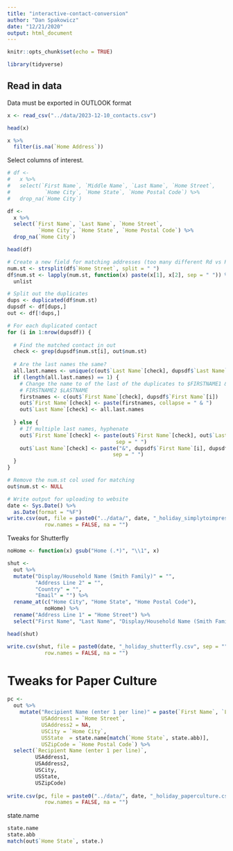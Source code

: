 ```yaml
---
title: "interactive-contact-conversion"
author: "Dan Spakowicz"
date: "12/21/2020"
output: html_document
---
```


```r
knitr::opts_chunk$set(echo = TRUE)

library(tidyverse)
```

## Read in data

Data must be exported in OUTLOOK format

```r
x <- read_csv("../data/2023-12-10_contacts.csv")

head(x)

```

```r
x %>%
  filter(is.na(`Home Address`))
```



Select columns of interest.

```r
# df <- 
#   x %>%
#   select(`First Name`, `Middle Name`, `Last Name`, `Home Street`, 
#           `Home City`, `Home State`, `Home Postal Code`) %>%
#   drop_na(`Home City`)

df <- 
  x %>%
  select(`First Name`, `Last Name`, `Home Street`,
          `Home City`, `Home State`, `Home Postal Code`) %>%
  drop_na(`Home City`)

head(df)
```

```r
# Create a new field for matching addresses (too many different Rd vs Rd. vs Road etc)
num.st <- strsplit(df$`Home Street`, split = " ")
df$num.st <- lapply(num.st, function(x) paste(x[1], x[2], sep = " ")) %>%
  unlist

# Split out the duplicates
dups <- duplicated(df$num.st)
dupsdf <- df[dups,]
out <- df[!dups,]

# For each duplicated contact
for (i in 1:nrow(dupsdf)) {
  
  # Find the matched contact in out
  check <- grep(dupsdf$num.st[i], out$num.st)
  
  # Are the last names the same?
  all.last.names <- unique(c(out$`Last Name`[check], dupsdf$`Last Name`[i]))
  if (length(all.last.names) == 1) {
    # Change the name to of the last of the duplicates to $FIRSTNAME1 & 
    # FIRSTNAME2 $LASTNAME
    firstnames <- c(out$`First Name`[check], dupsdf$`First Name`[i])
    out$`First Name`[check] <- paste(firstnames, collapse = " & ")
    out$`Last Name`[check] <- all.last.names
    
  } else {
    # If multiple last names, hyphenate
    out$`First Name`[check] <- paste(out$`First Name`[check], out$`Last Name`[check], 
                                   sep = " ")
    out$`Last Name`[check] <- paste("&", dupsdf$`First Name`[i], dupsdf$`Last Name`[i],
                                  sep = " ")
  }
} 

# Remove the num.st col used for matching
out$num.st <- NULL

```

```r
# Write output for uploading to website
date <- Sys.Date() %>%
  as.Date(format = "%F")
write.csv(out, file = paste0("../data/", date, "_holiday_simplytoimpress.csv", sep = ""),
            row.names = FALSE, na = "")
```

Tweaks for Shutterfly

```r
noHome <- function(x) gsub("Home (.*)", "\\1", x)

shut <- 
  out %>%
  mutate("Display/Household Name (Smith Family)" = "",
         "Address Line 2" = "",
         "Country" = "", 
         "Email" = "") %>%
  rename_at(c("Home City", "Home State", "Home Postal Code"),
            noHome) %>%
  rename("Address Line 1" = "Home Street") %>%
  select("First Name", "Last Name", "Display/Household Name (Smith Family)", "Address Line 1", "Address Line 2", "City", "State", "Postal Code", "Country", "Email")

head(shut)
```

```r
write.csv(shut, file = paste0(date, "_holiday_shutterfly.csv", sep = ""),
            row.names = FALSE, na = "")
```

# Tweaks for Paper Culture

```r
pc <-  
  out %>%
    mutate("Recipient Name (enter 1 per line)" = paste(`First Name`, `Last Name`, sep = " "),
           USAddress1 = `Home Street`,	
           USAddress2 = NA,
           USCity = `Home City`,
           USState	= state.name[match(`Home State`, state.abb)],
           USZipCode = `Home Postal Code`) %>%
  select(`Recipient Name (enter 1 per line)`, 
         USAddress1, 
         USAddress2, 
         USCity, 
         USState, 
         USZipCode)
  
write.csv(pc, file = paste0("../data/", date, "_holiday_paperculture.csv", sep = ""),
            row.names = FALSE, na = "")
```

state.name
```r
state.name
state.abb
match(out$`Home State`, state.)
```

